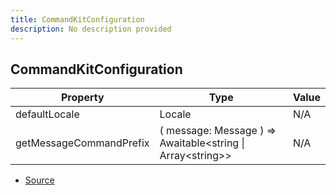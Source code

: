 ```yaml
---
title: CommandKitConfiguration
description: No description provided
---
```


## CommandKitConfiguration

| Property | Type | Value |
| ----------- | ----------- | ----------- |
| defaultLocale | Locale | N/A |
| getMessageCommandPrefix | (   message: Message ) => Awaitable\<string \| Array\<string>> | N/A |


- [Source](https://github.com/underctrl-io/commandkit/blob/e7997746676c2b18be64230c918cb998973d18b5/packages/commandkit/src/CommandKit.ts#L26)